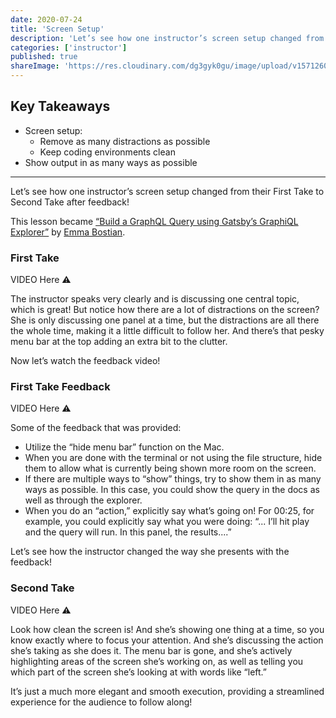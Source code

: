 ```yaml
---
date: 2020-07-24
title: 'Screen Setup'
description: 'Let’s see how one instructor’s screen setup changed from their First Take to Second Take after feedback!'
categories: ['instructor']
published: true
shareImage: 'https://res.cloudinary.com/dg3gyk0gu/image/upload/v1571260698/og-image-assets/share_image_getting_started.png'
---
```


## Key Takeaways

- Screen setup:
  - Remove as many distractions as possible
  - Keep coding environments clean
- Show output in as many ways as possible

---

Let’s see how one instructor’s screen setup changed from their First Take to Second Take after feedback!

This lesson became [“Build a GraphQL Query using Gatsby’s GraphiQL Explorer”](https://egghead.io/lessons/gatsby-build-a-graphql-query-using-gatsby-s-graphiql-explorer) by [Emma Bostian](https://egghead.io/instructors/emma-bostian).

### First Take

VIDEO Here ⚠️

The instructor speaks very clearly and is discussing one central topic, which is great! But notice how there are a lot of distractions on the screen? She is only discussing one panel at a time, but the distractions are all there the whole time, making it a little difficult to follow her. And there’s that pesky menu bar at the top adding an extra bit to the clutter.

Now let’s watch the feedback video!

### First Take Feedback

VIDEO Here ⚠️

Some of the feedback that was provided:

- Utilize the “hide menu bar” function on the Mac.
- When you are done with the terminal or not using the file structure, hide them to allow what is currently being shown more room on the screen.
- If there are multiple ways to “show” things, try to show them in as many ways as possible. In this case, you could show the query in the docs as well as through the explorer.
- When you do an “action,” explicitly say what’s going on! For 00:25, for example, you could explicitly say what you were doing: “... I’ll hit play and the query will run. In this panel, the results....”

Let’s see how the instructor changed the way she presents with the feedback!

### Second Take

VIDEO Here ⚠️

Look how clean the screen is! And she’s showing one thing at a time, so you know exactly where to focus your attention. And she’s discussing the action she’s taking as she does it. The menu bar is gone, and she’s actively highlighting areas of the screen she’s working on, as well as telling you which part of the screen she’s looking at with words like “left.”

It’s just a much more elegant and smooth execution, providing a streamlined experience for the audience to follow along!
